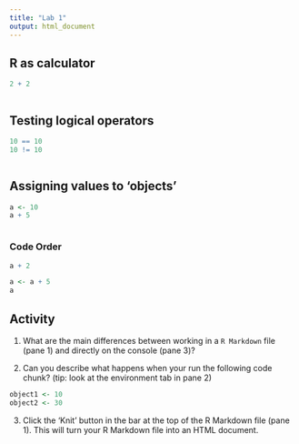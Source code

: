 ```yaml
---
title: "Lab 1"
output: html_document
---
```


## R as calculator

```r
2 + 2
```

```r

```

## Testing logical operators

```r
10 == 10
10 != 10
```

```r

```

## Assigning values to 'objects'

```r
a <- 10
a + 5
```

```r

```

### Code Order

```r
a + 2
```

```r
a <- a + 5
a
```

## Activity

1. What are the main differences between working in a `R Markdown` file (pane 1) and directly on the console (pane 3)?


2. Can you describe what happens when your run the following code chunk? (tip: look at the environment tab in pane 2)

```r
object1 <- 10
object2 <- 30
```

3. Click the 'Knit' button in the bar at the top of the R Markdown file (pane 1). This will turn your R Markdown file into an HTML document.